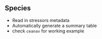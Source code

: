 ## Species {#spmodule}

- Read in stressors metadata 
- Automatically generate a summary table
- check `ceanav` for working example